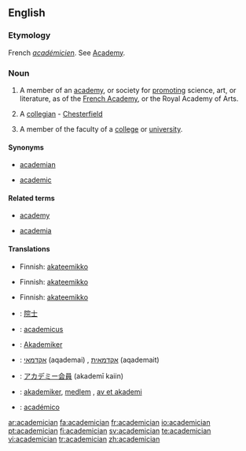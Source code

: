 ==English==

===Etymology===
French ''[[académicien]]''. See [[Academy]].

===Noun===
{{en-noun}}

# A member of an [[academy]], or society for [[promoting]] science, art, or literature, as of the [[French Academy]], or the Royal Academy of Arts.
# {{rare}} A [[collegian]] - [[Chesterfield]]
# A member of the faculty of a [[college]] or [[university]].

====Synonyms====
{{rel-top|member of university faculty}}
* [[academian]]
{{rel-mid}}
* [[academic]]
{{rel-bottom}}

====Related terms====
{{rel-top|terms related to academician}}
* [[academy]]
{{rel-mid}}
* [[academia]]
{{rel-bottom}}

====Translations====
{{trans-top|member of an academy}}
* Finnish: [[akateemikko]]
{{trans-mid}}
{{trans-bottom}}

{{trans-top|collegian}}
* Finnish: [[akateemikko]]
{{trans-mid}}
{{trans-bottom}}

{{trans-top|member faculty}}
* Finnish: [[akateemikko]]
{{trans-mid}}
{{trans-bottom}}

{{checktrans-top}}
* {{ttbc|Chinese}}: [[院士]]
* {{ttbc|Dutch}}: [[academicus]] {{m}}
* {{ttbc|German}}: [[Akademiker]] {{m}}
{{trans-mid}}
* {{ttbc|Hebrew}}: [[אקדמאי]] (aqademai) {{m}}, [[אקדמאית]] (aqademait) {{f}}
* {{ttbc|Japanese}}: [[アカデミー会員]] (akademī kaiin)
* {{ttbc|Norwegian}}: [[akademiker]], [[medlem]] {{n}}, [[av et akademi]]
* {{ttbc|Spanish}}: [[académico]] {{m}}
{{trans-bottom}}

[[ar:academician]]
[[fa:academician]]
[[fr:academician]]
[[io:academician]]
[[pt:academician]]
[[fi:academician]]
[[sv:academician]]
[[te:academician]]
[[vi:academician]]
[[tr:academician]]
[[zh:academician]]